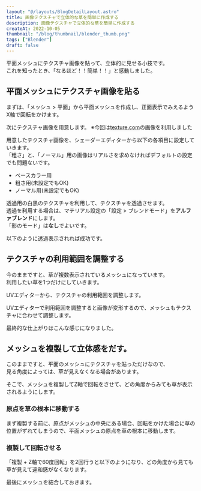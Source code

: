 ```yaml
---
layout: "@/layouts/BlogDetailLayout.astro"
title: 画像テクスチャで立体的な草を簡単に作成する
description: 画像テクスチャで立体的な草を簡単に作成する
createAt: 2022-10-05
thumbnail: "/blog/thumbnail/blender_thumb.png"
tags: ["Blender"]
draft: false
---
```



平面メッシュにテクスチャ画像を貼って、立体的に見せる小技です。  
これを知ったとき、「なるほど！！簡単！！」と感動しました。

## 平面メッシュにテクスチャ画像を貼る

まずは、「メッシュ > 平面」から平面メッシュを作成し、正面表示でみえるようX軸で回転をかけます。

<CommonImg
  src="/blog/20221005/01.png"
  alt=" 平面メッシュにテクスチャ画像を貼る"
  client:only="react"
/>

次にテクスチャ画像を用意します。
※今回は[texture.com](https://www.textures.com/)の画像を利用しました

<CommonImg
  src="/blog/20221005/02.png"
  alt=" 平面メッシュにテクスチャ画像を貼る"
  client:only="react"
/>

用意したテクスチャ画像を、シェーダーエディターから以下の各項目に設定していきます。  
「粗さ」と、「ノーマル」用の画像はリアルさを求めなければデフォルトの設定でも問題ないです。

- ベースカラー用
- 粗さ用(未設定でもOK)
- ノーマル用(未設定でもOK)

<CommonImg
  src="/blog/20221005/03.png"
  alt=" 平面メッシュにテクスチャ画像を貼る"
  client:only="react"
/>

透過用の白黒のテクスチャを利用して、テクスチャを透過させます。  
透過を利用する場合は、マテリアル設定の「設定 > ブレンドモード」を**アルファブレンド**にします。  
「影のモード」は**なし**でよいです。

以下のように透過表示されれば成功です。

<CommonImg
  src="√20221005/04.png"
  alt="平面メッシュにテクスチャ画像を貼る"
  client:only="react"
/>

## テクスチャの利用範囲を調整する

今のままですと、草が複数表示されているメッシュになっています。  
利用したい草を1つだけにしていきます。

UVエディターから、テクスチャの利用範囲を調整します。

<CommonImg
  src="/blog/20221005/05.png"
  alt="テクスチャの利用範囲を調整する"
  client:only="react"
/>

UVエディターで利用範囲を調整すると画像が変形するので、メッシュもテクスチャに合わせて調整します。

<CommonImg
  src="/blog/20221005/06.png"
  alt="テクスチャの利用範囲を調整する"
  client:only="react"
/>

最終的な仕上がりはこんな感じになりました。

<CommonImg
  src="/blog/20221005/07.png"
  alt="テクスチャの利用範囲を調整する"
  client:only="react"
/>

## メッシュを複製して立体感をだす。

このままですと、平面のメッシュにテクスチャを貼っただけなので、  
見る角度によっては、草が見えなくなる場合があります。

そこで、メッシュを複製してZ軸で回転をさせて、どの角度からみても草が表示されるようにします。

### 原点を草の根本に移動する

まず複製する前に、原点がメッシュの中央にある場合、回転をかけた場合に草の位置がずれてしまうので、平面メッシュの原点を草の根本に移動します。

<CommonImg
  src="/blog/20221005/08.png"
  alt="原点を草の根本に移動する"
  client:only="react"
/>

### 複製して回転させる

「複製 + Z軸で60度回転」を2回行うと以下のようになり、どの角度から見ても草が見えて違和感がなくなります。

<CommonImg
  src="/blog/20221005/09.png"
  alt="複製して回転させる"
  client:only="react"
/>

最後にメッシュを結合しておきます。

<CommonImg
  src="/blog/20221005/10.png"
  alt="複製して回転させる"
  client:only="react"
/>
